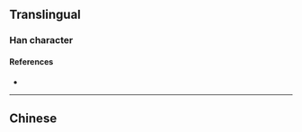 {{also|漸}}
{{character info/new}}
==Translingual==

===Han character===
{{Han char|rn=85|rad=水|as=08|sn=11|four=|canj=EKQL|ids=⿰氵斩}}

====References====
* {{Han ref|kx=0633.371|hdz=31645.030|uh=6E10|ud=28176}}

----

==Chinese==
{{zh-see|漸}}